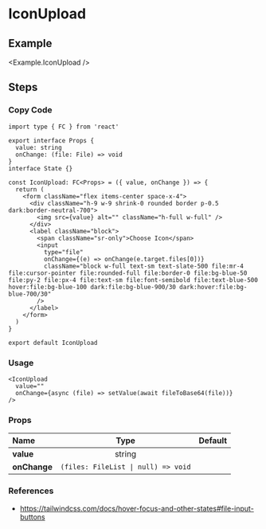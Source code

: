 
<BackTop />

# IconUpload

## Example

<Example.IconUpload />

## Steps

<div className="steps">

### Copy Code

```tsx filename="components/IconUpload/index.tsx"
import type { FC } from 'react'

export interface Props {
  value: string
  onChange: (file: File) => void
}
interface State {}

const IconUpload: FC<Props> = ({ value, onChange }) => {
  return (
    <form className="flex items-center space-x-4">
      <div className="h-9 w-9 shrink-0 rounded border p-0.5 dark:border-neutral-700">
        <img src={value} alt="" className="h-full w-full" />
      </div>
      <label className="block">
        <span className="sr-only">Choose Icon</span>
        <input
          type="file"
          onChange={(e) => onChange(e.target.files[0])}
          className="block w-full text-sm text-slate-500 file:mr-4 file:cursor-pointer file:rounded-full file:border-0 file:bg-blue-50 file:py-2 file:px-4 file:text-sm file:font-semibold file:text-blue-500 hover:file:bg-blue-100 dark:file:bg-blue-900/30 dark:hover:file:bg-blue-700/30"
        />
      </label>
    </form>
  )
}

export default IconUpload
```

### Usage

```tsx
<IconUpload
  value=""
  onChange={async (file) => setValue(await fileToBase64(file))}
/>
```

</div>

### Props

| Name                     |                Type                 | Default |
| :----------------------- | :---------------------------------: | :-----: |
| **value**<Required />    |               string                |         |
| **onChange**<Required /> | `(files: FileList \| null) => void` |         |

### References

- https://tailwindcss.com/docs/hover-focus-and-other-states#file-input-buttons

<Comment />
